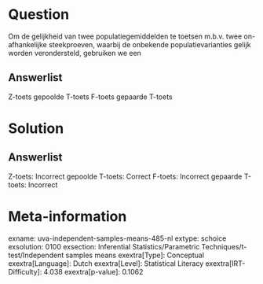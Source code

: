 Question
========

Om de gelijkheid van twee populatiegemiddelden te toetsen m.b.v. twee
on-afhankelijke steekproeven, waarbij de onbekende populatievarianties
gelijk worden verondersteld, gebruiken we een

Answerlist
----------

Z-toets
gepoolde T-toets
F-toets
gepaarde T-toets

Solution
========

Answerlist
----------

Z-toets: Incorrect
gepoolde T-toets: Correct
F-toets: Incorrect
gepaarde T-toets: Incorrect

Meta-information
================
exname: uva-independent-samples-means-485-nl
extype: schoice
exsolution: 0100
exsection: Inferential Statistics/Parametric Techniques/t-test/Independent samples means
exextra[Type]: Conceptual
exextra[Language]: Dutch
exextra[Level]: Statistical Literacy
exextra[IRT-Difficulty]: 4.038
exextra[p-value]: 0.1062
